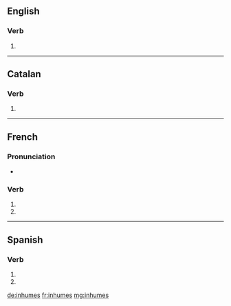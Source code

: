 {{also|inhumés}}
==English==

===Verb===
{{head|en}}

# {{en-third-person singular of|inhume}}

----

==Catalan==

===Verb===
{{head|ca|verb form}}

# {{ca-verb form of|p=2|n=sg|t=pres|m=ind|inhumar}}

----

==French==

===Pronunciation===
* {{homophones|lang=fr|inhume|inhument}}

===Verb===
{{fr-verb-form}}

# {{conjugation of|inhumer||2|s|pres|ind|lang=fr}}
# {{conjugation of|inhumer||2|s|pres|sub|lang=fr}}

----

==Spanish==

===Verb===
{{es-verb-form|inhumar}}

# {{es-verb form of|ending=ar|mood=imperative|sense=negative|pers=2|formal=no|number=singular|inhumar}}
# {{es-verb form of|ending=ar|mood=subjunctive|tense=present|pers=2|formal=no|number=singular|inhumar}}

[[de:inhumes]]
[[fr:inhumes]]
[[mg:inhumes]]